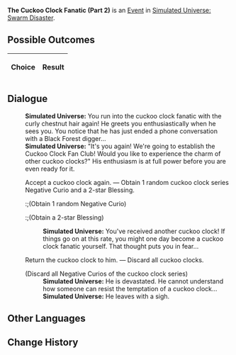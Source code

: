 {{Simulated Universe Event Infobox
|title         = The Cuckoo Clock Fanatic (Part 2)
|image         = Random Event Twin.png
|type          =
|domains_su    = Occurrence
|domains_ext   = 
|domains_swarm = Occurrence
|domains_gng   = 
|requirements  =
|prev          = {{tx}}
|next          = {{tx}}
|indexRewards  =
|characters    = 
}}
'''The Cuckoo Clock Fanatic (Part 2)''' is an [[Simulated Universe/Events|Event]] in [[Simulated Universe: Swarm Disaster]].

==Possible Outcomes==
{| class="article-table"
!Choice
!Result

|}

<!--
==Gameplay Notes==

-->
==Dialogue==
{{Dialogue Start}}
:'''Simulated Universe:''' You run into the cuckoo clock fanatic with the curly chestnut hair again! He greets you enthusiastically when he sees you. You notice that he has just ended a phone conversation with a Black Forest digger...
:'''Simulated Universe:''' "It's you again! We're going to establish the Cuckoo Clock Fan Club! Would you like to experience the charm of other cuckoo clocks?" His enthusiasm is at full power before you are even ready for it.
:{{DIcon|Star}} Accept a cuckoo clock again. &mdash; Obtain 1 random cuckoo clock series Negative Curio and a 2-star Blessing.
::;(Obtain 1 random Negative Curio)
::;(Obtain a 2-star Blessing)
::'''Simulated Universe:''' You've received another cuckoo clock! If things go on at this rate, you might one day become a cuckoo clock fanatic yourself. That thought puts you in fear...
:{{DIcon|Star}} Return the cuckoo clock to him. &mdash; Discard all cuckoo clocks.
:;(Discard all Negative Curios of the cuckoo clock series)
::'''Simulated Universe:''' He is devastated. He cannot understand how someone can resist the temptation of a cuckoo clock...
::'''Simulated Universe:''' He leaves with a sigh.
{{Dialogue End}}

==Other Languages==
{{Other Languages
|zhs   = 咕咕钟狂热粉丝（其二）
|zht   = 咕咕鐘狂熱愛好者（其二）
|ja    = 鳩時計の熱狂的ファン（2）
|ko    = 뻐꾸기 시계의 광팬 (2)
|es    = El fanático del reloj de cuco II
|fr    = Collectionneur de coucous (partie 2)
|ru    = Фанат часов с кукушкой II
|th    = แฟนคลับผู้คลั่งไคล้ Cuckoo Clock (2)
|vi    = Fan Cuồng Đồng Hồ Cúc Cu 2
|de    = Der Kuckucksuhren-Fanatiker (Teil 2)
|id    = Fanatik Jam Cuckoo (2)
|pt    = O Fanático dos Relógios Cuco (Parte 2)
}}

==Change History==
{{Change History|1.0}}
